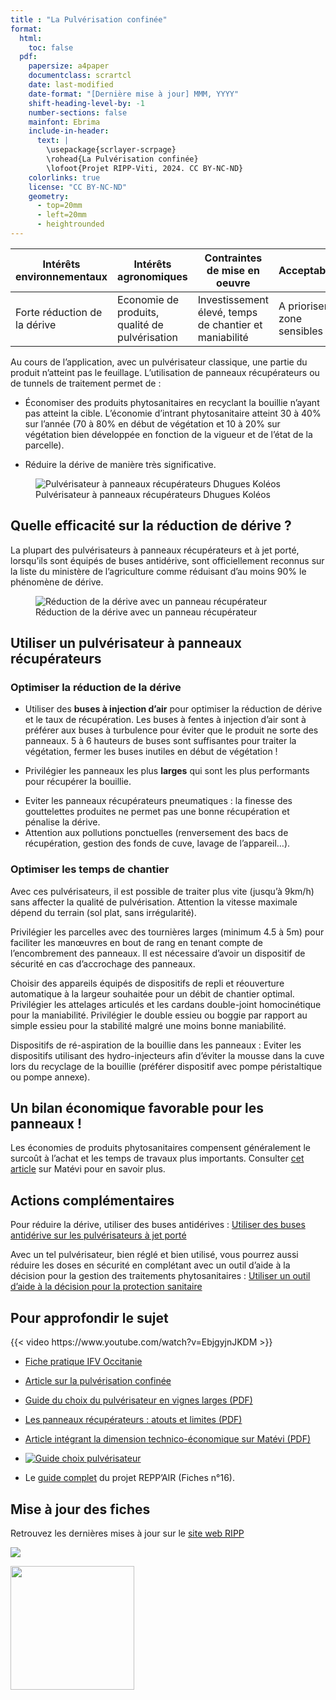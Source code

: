 ```yaml
---
title : "La Pulvérisation confinée"
format: 
  html:
    toc: false
  pdf:
    papersize: a4paper
    documentclass: scrartcl
    date: last-modified
    date-format: "[Dernière mise à jour] MMM, YYYY"
    shift-heading-level-by: -1
    number-sections: false
    mainfont: Ebrima
    include-in-header: 
      text: |
        \usepackage{scrlayer-scrpage}
        \rohead{La Pulvérisation confinée}
        \lofoot{Projet RIPP-Viti, 2024. CC BY-NC-ND}
    colorlinks: true
    license: "CC BY-NC-ND"
    geometry:
      - top=20mm
      - left=20mm
      - heightrounded
---
```


| Intérêts environnementaux    | Intérêts agronomiques                          | Contraintes de mise en oeuvre                          | Acceptabilité                 |
|-------------------|------------------|------------------|------------------|
| Forte réduction de la dérive | Economie de produits, qualité de pulvérisation | Investissement élevé, temps de chantier et maniabilité | A prioriser en zone sensibles |

Au cours de l'application, avec un pulvérisateur classique, une partie du produit n'atteint pas le feuillage. L'utilisation de panneaux récupérateurs ou de tunnels de traitement permet de :

-   Économiser des produits phytosanitaires en recyclant la bouillie n'ayant pas atteint la cible. L'économie d'intrant phytosanitaire atteint 30 à 40% sur l'année (70 à 80% en début de végétation et 10 à 20% sur végétation bien développée en fonction de la vigueur et de l'état de la parcelle).

-   Réduire la dérive de manière très significative.

![Pulvérisateur à panneaux récupérateurs Dhugues Koléos](images/L5_Dhugues_Piquet.png)

## Quelle efficacité sur la réduction de dérive ?

La plupart des pulvérisateurs à panneaux récupérateurs et à jet porté, lorsqu'ils sont équipés de buses antidérive, sont officiellement reconnus sur la liste du ministère de l'agriculture comme réduisant d'au moins 90% le phénomène de dérive.

![Réduction de la dérive avec un panneau récupérateur](images/L5_graphReducPx.png)

## Utiliser un pulvérisateur à panneaux récupérateurs

### Optimiser la réduction de la dérive

-   Utiliser des **buses à injection d'air** pour optimiser la réduction de dérive et le taux de récupération. Les buses à fentes à injection d'air sont à préférer aux buses à turbulence pour éviter que le produit ne sorte des panneaux. 5 à 6 hauteurs de buses sont suffisantes pour traiter la végétation, fermer les buses inutiles en début de végétation !

-   Privilégier les panneaux les plus **larges** qui sont les plus performants pour récupérer la bouillie.

::: callout-warning
-   Eviter les panneaux récupérateurs pneumatiques : la finesse des gouttelettes produites ne permet pas une bonne récupération et pénalise la dérive.
-   Attention aux pollutions ponctuelles (renversement des bacs de récupération, gestion des fonds de cuve, lavage de l'appareil...).
:::

### Optimiser les temps de chantier

Avec ces pulvérisateurs, il est possible de traiter plus vite (jusqu'à 9km/h) sans affecter la qualité de pulvérisation. Attention la vitesse maximale dépend du terrain (sol plat, sans irrégularité).

Privilégier les parcelles avec des tournières larges (minimum 4.5 à 5m) pour faciliter les manœuvres en bout de rang en tenant compte de l'encombrement des panneaux. Il est nécessaire d'avoir un dispositif de sécurité en cas d'accrochage des panneaux.

Choisir des appareils équipés de dispositifs de repli et réouverture automatique à la largeur souhaitée pour un débit de chantier optimal. Privilégier les attelages articulés et les cardans double-joint homocinétique pour la maniabilité. Privilégier le double essieu ou boggie par rapport au simple essieu pour la stabilité malgré une moins bonne maniabilité.

Dispositifs de ré-aspiration de la bouillie dans les panneaux : Eviter les dispositifs utilisant des hydro-injecteurs afin d'éviter la mousse dans la cuve lors du recyclage de la bouillie (préférer dispositif avec pompe péristaltique ou pompe annexe).

::: callout-note
## Un bilan économique favorable pour les panneaux !

Les économies de produits phytosanitaires compensent généralement le surcoût à l'achat et les temps de travaux plus importants. Consulter [cet article](https://www.matevi-france.com/uploads/tx_matevibase/Pulve_confinee_Approche_tech_eco_MateVi_2019.pdf) sur Matévi pour en savoir plus.
:::

## Actions complémentaires

Pour réduire la dérive, utiliser des buses antidérives : [Utiliser des buses antidérive sur les pulvérisateurs à jet porté](L3_buses.qmd)

Avec un tel pulvérisateur, bien réglé et bien utilisé, vous pourrez aussi réduire les doses en sécurité en complétant avec un outil d'aide à la décision pour la gestion des traitements phytosanitaires : [Utiliser un outil d'aide à la décision pour la protection sanitaire](L9_oad.qmd)

## Pour approfondir le sujet

{{< video https://www.youtube.com/watch?v=EbjgyjnJKDM >}}

-   [Fiche pratique IFV Occitanie](https://www.vignevin-occitanie.com/fiches-pratiques/utilisation-de-panneaux-recuperateurs/)

-   [Article sur la pulvérisation confinée](https://www.vignevin.com/article/la-pulverisation-confinee-en-viticulture/)


-   [Guide du choix du pulvérisateur en vignes larges (PDF)](https://www.vignevin.com/wp-content/uploads/2021/05/Guide-pulve-2020-BD-2.pdf)

-   [Les panneaux récupérateurs : atouts et limites (PDF)](https://www.vignevin.com/wp-content/uploads/2020/03/2017-Article_panneaux_recuperateurs_IFV-IRSTEA.pdf?_rt=M3wxfHBhbm5lYXV4IHLDqWN1cMOpcmF0ZXVyc3wxNjkzOTc5MzU3&_rt_nonce=1b8b44f349)

-   [Article intégrant la dimension technico-économique sur Matévi (PDF)](https://www.matevi-france.com/uploads/tx_matevibase/Pulve_confinee_Approche_tech_eco_MateVi_2019.pdf)

-   [![Guide choix pulvérisateur](images/L5_link_guidePulveChoix.png)](https://www.vignevin.com/wp-content/uploads/2021/05/Guide-pulve-2020-BD-2.pdf)

-   Le [guide complet](https://grandest.chambre-agriculture.fr/agro-environnement/qualite-de-lair/reppair-suivi-des-produits-phytosanitaires-dans-lair/) du projet REPP'AIR (Fiches n°16).

::: {.content-visible when-format="pdf"}
## Mise à jour des fiches

Retrouvez les dernières mises à jour sur le [site web RIPP](https://vignevin.github.io/ripp/)

::: {layout="[ 70, 30 ]"}
<div>

![](images/allLogos.png)

</div>

<div>

![](images/qrcode_vignevin.github.io.png){width="198"}

</div>
:::
:::
